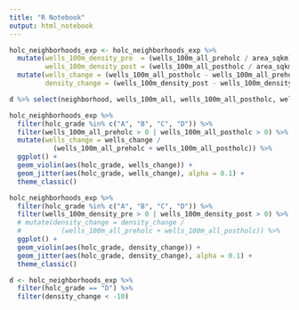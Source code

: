 ```yaml
---
title: "R Notebook"
output: html_notebook
---
```


```r
holc_neighborhoods_exp <- holc_neighborhoods_exp %>%
  mutate(wells_100m_density_pre  = (wells_100m_all_preholc / area_sqkm),
         wells_100m_density_post = (wells_100m_all_postholc / area_sqkm)) %>%
  mutate(wells_change = (wells_100m_all_postholc - wells_100m_all_preholc),
         density_change = (wells_100m_density_post - wells_100m_density_pre))
```

```r
d %>% select(neighborhood, wells_100m_all, wells_100m_all_postholc, wells_100m_all_preholc, wells_change) %>% View()
```


```r
holc_neighborhoods_exp %>%
  filter(holc_grade %in% c("A", "B", "C", "D")) %>%
  filter(wells_100m_all_preholc > 0 | wells_100m_all_postholc > 0) %>%
  mutate(wells_change = wells_change /
           (wells_100m_all_preholc + wells_100m_all_postholc)) %>%
  ggplot() +
  geom_violin(aes(holc_grade, wells_change)) +
  geom_jitter(aes(holc_grade, wells_change), alpha = 0.1) +
  theme_classic()
```


```r
holc_neighborhoods_exp %>%
  filter(holc_grade %in% c("A", "B", "C", "D")) %>%
  filter(wells_100m_density_pre > 0 | wells_100m_density_post > 0) %>%
  # mutate(density_change = density_change /
  #          (wells_100m_all_preholc + wells_100m_all_postholc)) %>%
  ggplot() +
  geom_violin(aes(holc_grade, density_change)) +
  geom_jitter(aes(holc_grade, density_change), alpha = 0.1) +
  theme_classic()
```


```r
d <- holc_neighborhoods_exp %>%
  filter(holc_grade == "D") %>%
  filter(density_change < -10)
```

